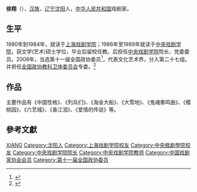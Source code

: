 {{Otheruses|徐翔}}

'''徐翔'''（{{bd|1957年||}}），[[汉族|汉族]]，[[辽宁|辽宁]][[沈阳|沈阳]]人，[[中华人民共和国|中华人民共和国]]戏剧家。

== 生平 ==
1980年到1984年，就读于[[上海戏剧学院|上海戏剧学院]]；1986年至1989年就读于[[中央戏剧学院|中央戏剧学院]]，获文学(艺术)硕士学位，毕业后留校任教。后担任[[中央戏剧学院|中央戏剧学院]]院长、党委委员。2008年，当选第十一届全国政协委员<ref>{{cite news|title=第十一届全国政协委员名单|url=http://www.indaa.com.cn/zt/2009qglh/zxzs/200903/t20090303_127573.html|accessdate=2013-04-09|newspaper=新华社北京1月25日电 中国人民政治协商会议第十一届全国委员会委员名单(共2237人，2008年1月25日政协第十届全国委员会常务委员会第二十次会议通过)|date=2008年1月25日|deadurl=yes|archiveurl=https://web.archive.org/web/20130928014403/http://www.indaa.com.cn/zt/2009qglh/zxzs/200903/t20090303_127573.html|archivedate=2013年9月28日|df=}}</ref>，代表文化艺术界，分入第二十七组。并担任[[全国政协教科卫体委员会|全国政协教科卫体委员会]]专委。<ref>{{cite news|title=全国政协信息-徐翔|url=http://www.cppcc.gov.cn/CMS/wylibary/showJcwyxtInfoWylibary.action?tabJcwyxt.guid=11W0009570&wytype=wjwy|accessdate=2013-04-11|newspaper=全国政协委员会|archive-date=2018-04-23|archive-url=https://web.archive.org/web/20180423232429/http://www.cppcc.gov.cn/CMS/wylibary/showJcwyxtInfoWylibary.action?tabJcwyxt.guid=11W0009570&wytype=wjwy|dead-url=no}}</ref>

== 作品 ==
主要作品有《中国性格》、《列兵们》、《淘金大船》、《大雪地》、《鬼魂奏鸣曲》、《樱桃园》、《六艺城》、《香江泪》、《爱情的传说》等。

== 參考文獻 ==
{{reflist|2}}

{{中国戏剧家协会第八届理事会}}

{{Authority control}}
{{DEFAULTSORT:Xu徐}}
[[Category:徐姓|XIANG]]
[[Category:沈阳人|Category:沈阳人]]
[[Category:上海戏剧学院校友|Category:上海戏剧学院校友]]
[[Category:中央戲劇學院校友|Category:中央戲劇學院校友]]
[[Category:中央戏剧学院院长|Category:中央戏剧学院院长]]
[[Category:中央戏剧学院教师|Category:中央戏剧学院教师]]
[[Category:中国戏剧家协会会员|Category:中国戏剧家协会会员]]
[[Category:第十一届全国政协委员|Category:第十一届全国政协委员]]
